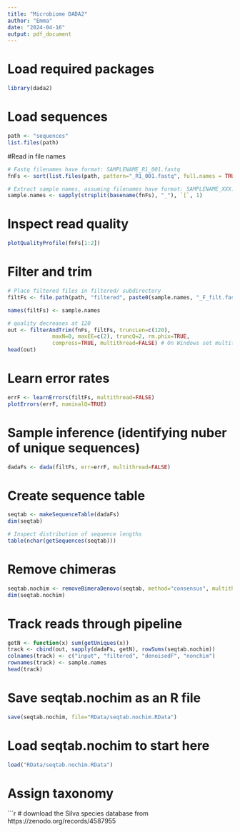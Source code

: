 ```yaml
---
title: "Microbiome DADA2"
author: "Emma"
date: "2024-04-16"
output: pdf_document
---
```


# Load required packages
```r
library(dada2)
```

# Load sequences
```r
path <- "sequences"
list.files(path)
```

#Read in file names
```r
# Fastq filenames have format: SAMPLENAME_R1_001.fastq
fnFs <- sort(list.files(path, pattern="_R1_001.fastq", full.names = TRUE))

# Extract sample names, assuming filenames have format: SAMPLENAME_XXX.fastq
sample.names <- sapply(strsplit(basename(fnFs), "_"), `[`, 1)
```

# Inspect read quality
```r
plotQualityProfile(fnFs[1:2])
```

# Filter and trim
```r
# Place filtered files in filtered/ subdirectory
filtFs <- file.path(path, "filtered", paste0(sample.names, "_F_filt.fastq.gz"))

names(filtFs) <- sample.names

# quality decreases at 120
out <- filterAndTrim(fnFs, filtFs, truncLen=c(120),
              maxN=0, maxEE=c(2), truncQ=2, rm.phix=TRUE,
              compress=TRUE, multithread=FALSE) # On Windows set multithread=FALSE
head(out)
```

# Learn error rates
```r
errF <- learnErrors(filtFs, multithread=FALSE)
plotErrors(errF, nominalQ=TRUE)
```

# Sample inference (identifying nuber of unique sequences)
```r
dadaFs <- dada(filtFs, err=errF, multithread=FALSE)
```

# Create sequence table
```r
seqtab <- makeSequenceTable(dadaFs)
dim(seqtab)

# Inspect distribution of sequence lengths
table(nchar(getSequences(seqtab)))
```

# Remove chimeras
```r
seqtab.nochim <- removeBimeraDenovo(seqtab, method="consensus", multithread=FALSE, verbose=TRUE)
dim(seqtab.nochim)
```

# Track reads through pipeline
```r
getN <- function(x) sum(getUniques(x))
track <- cbind(out, sapply(dadaFs, getN), rowSums(seqtab.nochim))
colnames(track) <- c("input", "filtered", "denoisedF", "nonchim")
rownames(track) <- sample.names
head(track)
```

# Save seqtab.nochim as an R file
```r
save(seqtab.nochim, file="RData/seqtab.nochim.RData")
```

# Load seqtab.nochim to start here
```r
load("RData/seqtab.nochim.RData")
```

# Assign taxonomy
```r
# download the Silva species database from https://zenodo.org/records/4587955